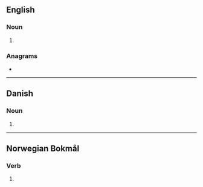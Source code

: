 ==English==

===Noun===
{{head|en|noun plural form}}

# {{plural of|stole|lang=en}}

===Anagrams===
* {{anagrams|en|losest|tossel}}

----

==Danish==

===Noun===
{{head|da|noun form|g=c}}

# {{genitive plural indefinite of|stol|lang=da}}

----

==Norwegian Bokmål==

===Verb===
{{head|nb|verb form}}

# {{passive form of|stole|lang=nb|nocat=1}}